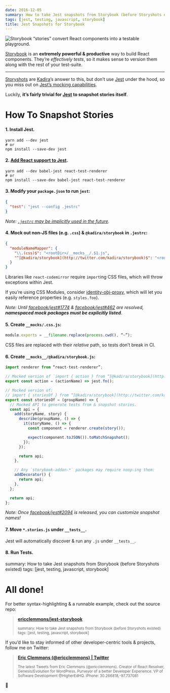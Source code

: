 ```yaml
---
date: 2016-12-05
summary: How to take Jest snapshots from Storybook (before Storyshots existed)
tags: [jest, testing, javascript, storybook]
title: Jest Snapshots for Storybook
---
```


![Storybook “stories” convert React components into a testable playground.](https://cdn-images-1.medium.com/max/3224/1*piZB-bZG1zzHkmGi9Gh6Ew.png)

[Storybook](https://github.com/storybooks/react-storybook) is an **extremely powerful & productive** way to build React components. They’re _effectively tests_, so it makes sense to version them along with the rest of your test-suite.

---

[Storyshots](https://github.com/storybooks/storyshots) are [Kadira](https://github.com/kadirahq/)’s answer to this, but don’t use [Jest](https://facebook.github.io/jest/) under the hood, so you miss out on [Jest’s mocking capabilities](https://github.com/storybooks/storyshots/issues/38).

Luckily, **it’s fairly trivial for [Jest](https://facebook.github.io/jest/) to snapshot stories itself**.

# How To Snapshot Stories

#### 1. Install Jest.

```shell
yarn add --dev jest
# or
npm install --save-dev jest
```

#### 2. [Add React support to Jest](https://facebook.github.io/jest/docs/tutorial-react.html).

```shell
yarn add --dev babel-jest react-test-renderer
# or
npm install --save-dev babel-jest react-test-renderer
```

#### 3. Modify your `package.json` to run `jest`:

```json
{
  "test": "jest --config .jestrc"
}
```

_Note: [`.jestrc` may be implicitly used in the future](https://github.com/facebook/jest/issues/2203#issuecomment-264292645)._

#### 4. Mock out non-JS files (e.g. `.css`) & `@kadira/storybook` in `.jestrc`:

```json
{
  "moduleNameMapper": {
    "\\.(css)$": "<rootDir>/__mocks__/.$1.js",
    "^[@kadira/storybook](http://twitter.com/kadira/storybook)$": "<rootDir>/__mocks__/@kadira/storybook"
  }
}
```

Libraries like `react-codemirror` require `import`ing CSS files, which will throw exceptions within Jest.

If you’re using CSS Modules, consider [identity-obj-proxy](https://github.com/keyanzhang/identity-obj-proxy), which will let you easily reference properties (e.g. `styles.foo`).

_Note: Until [facebook/jest#1774](https://github.com/facebook/jest/issues/1774) & [facebook/jest#462](https://github.com/facebook/jest/issues/462) are resolved, **namespaced mock packages must be explicitly listed**_.

#### 5. Create `__mocks/.css.js`:

```js
module.exports = __filename.replace(process.cwd(), “~”);
```

CSS files are replaced with their _relative_ path, so tests don’t break in CI.

#### 6. Create `__mocks__/@kadira/storybook.js`:

```js
import renderer from “react-test-renderer”;

// Mocked version of `import { action } from “[@kadira/storybook](http://twitter.com/kadira/storybook)”`.
export const action = (actionName) => jest.fn();

// Mocked version of:
// import { storiesOf } from “[@kadira/storybook](http://twitter.com/kadira/storybook)”
export const storiesOf = (groupName) => {
  // Mocked API to generate tests from & snapshot stories.
  const api = {
    add(storyName, story) {
      describe(groupName, () => {
        it(storyName, () => {
          const component = renderer.create(story());

          expect(component.toJSON()).toMatchSnapshot();
        });
      });

      return api;
    },

    // Any `storybook-addon-*` packages may require noop-ing them:
    addDecorator() {
      return api;
    },
  };

  return api;
};
```

_Note: Once [facebook/jest#2094](https://github.com/facebook/jest/pull/2094) is released, you can customize snapshot names!_

#### 7. Move `*.stories.js` under `__tests__`.

Jest will automatically discover & run any `.js` under `__tests__`.

#### 8. Run Tests.

summary: How to take Jest snapshots from Storybook (before Storyshots existed)
tags: [jest, testing, javascript, storybook]

# All done!

For better syntax-highlighting & a runnable example, check out the source repo:

> [**ericclemmons/jest-storybook**](https://github.com/ericclemmons/jest-storybook)
>
> <small>
>   summary: How to take Jest snapshots from Storybook (before Storyshots
>   existed) tags: [jest, testing, javascript, storybook]
> </small>

If you’d like to stay informed of other developer-centric tools & projects, follow me on Twitter:

> [**Eric Clemmons (@ericclemmons) | Twitter**](https://twitter.com/ericclemmons)
>
> <small>
>   The latest Tweets from Eric Clemmons (@ericclemmons). Creator of React
>   Resolver, Genesis/Evolution for WordPress. Purveyor of a better Developer
>   Experience. VP of Software Development @HigherEdHQ. iPhone:
>   30.266818,-97.737081
> </small>

👋
